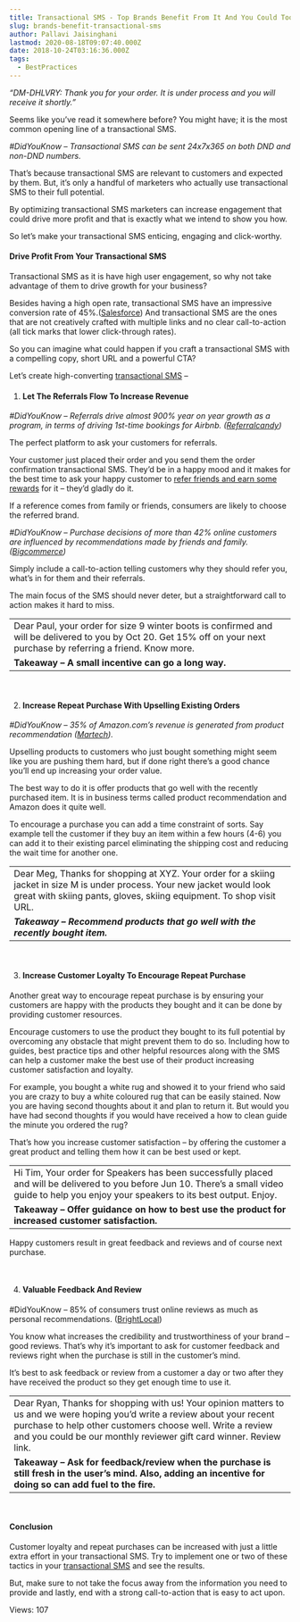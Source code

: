 ```yaml
---
title: Transactional SMS - Top Brands Benefit From It And You Could Too
slug: brands-benefit-transactional-sms
author: Pallavi Jaisinghani
lastmod: 2020-08-18T09:07:40.000Z
date: 2018-10-24T03:16:36.000Z
tags:
  - BestPractices
---
```


*“DM-DHLVRY: Thank you for your order. It is under process and you will receive it shortly.”*


Seems like you’ve read it somewhere before? You might have; it is the most common opening line of a transactional SMS.


*#DidYouKnow – Transactional SMS can be sent 24x7x365 on both DND and non-DND numbers.*


That’s because transactional SMS are relevant to customers and expected by them. But, it’s only a handful of marketers who actually use transactional SMS to their full potential.


By optimizing transactional SMS marketers can increase engagement that could drive more profit and that is exactly what we intend to show you how.


So let’s make your transactional SMS enticing, engaging and click-worthy.


#### **Drive Profit From Your Transactional SMS**


Transactional SMS as it is have high user engagement, so why not take advantage of them to drive growth for your business?


Besides having a high open rate, transactional SMS have an impressive conversion rate of 45%.([Salesforce](https://www.salesforce.com/blog/2016/11/sms-marketing.html)) And transactional SMS are the ones that are not creatively crafted with multiple links and no clear call-to-action (all tick marks that lower click-through rates).


So you can imagine what could happen if you craft a transactional SMS with a compelling copy, short URL and a powerful CTA?


Let’s create high-converting [transactional SMS](https://msg91.com/transactional-sms/?utm_source=blog&utm_medium=int&utm_campaign=transactionalsms) –


1. #### **Let The Referrals Flow To Increase Revenue**


*#DidYouKnow – Referrals drive almost 900% year on year growth as a program, in terms of driving 1st-time bookings for Airbnb. (*[*Referralcandy*](https://www.referralcandy.com/blog/airbnb-referral-program/)*)*


The perfect platform to ask your customers for referrals.


Your customer just placed their order and you send them the order confirmation transactional SMS. They’d be in a happy mood and it makes for the best time to ask your happy customer to [refer friends and earn some rewards](https://msg91.com/partner-program/?utm_source=blog&utm_medium=int&utm_campaign=transactionalsms) for it – they’d gladly do it.


If a reference comes from family or friends, consumers are likely to choose the referred brand.


*#DidYouKnow – Purchase decisions of more than 42% online customers are influenced by recommendations made by friends and family. (*[*Bigcommerce*](https://www.bigcommerce.com/blog/ecommerce-trends/)*)*


Simply include a call-to-action telling customers why they should refer you, what’s in for them and their referrals. 


The main focus of the SMS should never deter, but a straightforward call to action makes it hard to miss.




|  |
| --- |
| Dear Paul, your order for size 9 winter boots is confirmed and will be delivered to you by Oct 20. Get 15% off on your next purchase by referring a friend. Know more.
**Takeaway – A small incentive can go a long way.** |


 


2. ####  **Increase Repeat Purchase With Upselling Existing Orders**


*#DidYouKnow – 35% of Amazon.com’s revenue is generated from product recommendation (*[*Martech*](https://martechtoday.com/roi-recommendation-engines-marketing-205787)*).*


Upselling products to customers who just bought something might seem like you are pushing them hard, but if done right there’s a good chance you’ll end up increasing your order value.


The best way to do it is offer products that go well with the recently purchased item. It is in business terms called product recommendation and Amazon does it quite well.


To encourage a purchase you can add a time constraint of sorts. Say example tell the customer if they buy an item within a few hours (4-6) you can add it to their existing parcel eliminating the shipping cost and reducing the wait time for another one.




|  |
| --- |
| Dear Meg, Thanks for shopping at XYZ. Your order for a skiing jacket in size M is under process. Your new jacket would look great with skiing pants, gloves, skiing equipment. To shop visit URL.
***Takeaway – Recommend products that go well with the recently bought item.*** |


 


3. ####  **Increase Customer Loyalty To Encourage Repeat Purchase**


Another great way to encourage repeat purchase is by ensuring your customers are happy with the products they bought and it can be done by providing customer resources.


Encourage customers to use the product they bought to its full potential by overcoming any obstacle that might prevent them to do so. Including how to guides, best practice tips and other helpful resources along with the SMS can help a customer make the best use of their product increasing customer satisfaction and loyalty.


For example, you bought a white rug and showed it to your friend who said you are crazy to buy a white coloured rug that can be easily stained. Now you are having second thoughts about it and plan to return it. But would you have had second thoughts if you would have received a how to clean guide the minute you ordered the rug?


That’s how you increase customer satisfaction – by offering the customer a great product and telling them how it can be best used or kept.




|  |
| --- |
| Hi Tim, Your order for Speakers has been successfully placed and will be delivered to you before Jun 10. There’s a small video guide to help you enjoy your speakers to its best output. Enjoy.
**Takeaway – Offer guidance on how to best use the product for increased customer satisfaction.** |


Happy customers result in great feedback and reviews and of course next purchase.


 


4. ####  **Valuable Feedback And Review**


#DidYouKnow – 85% of consumers trust online reviews as much as personal recommendations. ([BrightLocal](https://www.brightlocal.com/learn/local-consumer-review-survey/))


You know what increases the credibility and trustworthiness of your brand – good reviews. That’s why it’s important to ask for customer feedback and reviews right when the purchase is still in the customer’s mind.


It’s best to ask feedback or review from a customer a day or two after they have received the product so they get enough time to use it.




|  |
| --- |
| Dear Ryan, Thanks for shopping with us! Your opinion matters to us and we were hoping you’d write a review about your recent purchase to help other customers choose well. Write a review and you could be our monthly reviewer gift card winner. Review link.
**Takeaway – Ask for feedback/review when the purchase is still fresh in the user’s mind. Also, adding an incentive for doing so can add fuel to the fire.** |


 


#### **Conclusion**


Customer loyalty and repeat purchases can be increased with just a little extra effort in your transactional SMS. Try to implement one or two of these tactics in your [transactional SMS](https://msg91.com/transactional-sms/?utm_source=blog&utm_medium=int&utm_campaign=transactionalsms) and see the results.


But, make sure to not take the focus away from the information you need to provide and lastly, end with a strong call-to-action that is easy to act upon.  


 Views: 107


